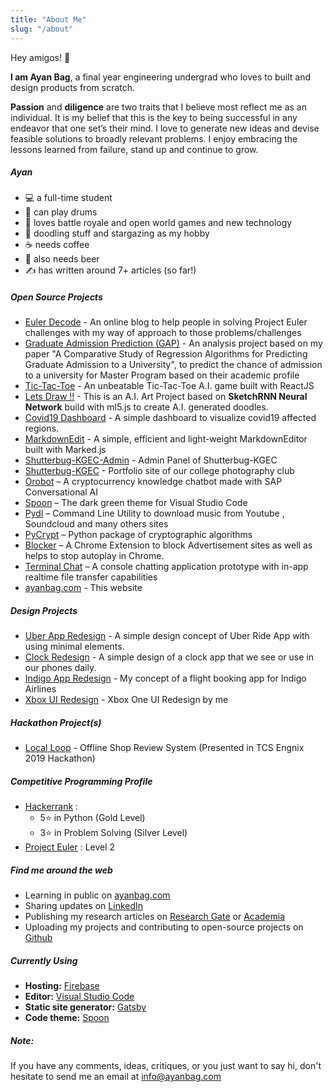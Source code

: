 ```yaml
---
title: "About Me"
slug: "/about"
---
```


Hey amigos! 👋


**I am Ayan Bag**, a final year engineering undergrad who loves to built and design products from scratch.

**Passion** and **diligence** are two traits that I believe most reflect me as an individual. It is my belief that this is the key to being successful in any endeavor that one set’s their mind. I love to generate new ideas and devise feasible solutions to broadly relevant problems. I enjoy embracing the lessons learned from failure, stand up and continue to grow.


##### Ayan
- 💻 a full-time student
- 🥁 can play drums
- 👾 loves battle royale and open world games and new technology
- 🌟 doodling stuff and stargazing as my hobby
- ☕ needs coffee
- 🍺 also needs beer
- ✍️ has written around 7+ articles (so far!)


##### Open Source Projects

- [Euler Decode](https://eulerdecode.ayanbag.com/) - An online blog to help people in solving Project Euler challenges with my way of approach to those problems/challenges
- [Graduate Admission Prediction (GAP)](http://gap.ayanbag.com/) - An analysis project based on my paper "A Comparative Study of Regression Algorithms for Predicting Graduate Admission to a University", to predict the chance of admission to a university for Master Program based on their academic profile
- [Tic-Tac-Toe](https://tictactoe-ub.web.app/) - An unbeatable Tic-Tac-Toe A.I. game built with ReactJS
- [Lets Draw !!](https://letsdraw.ayanbag.com/) - This is an A.I. Art Project based on **SketchRNN Neural Network** build with ml5.js to create A.I. generated doodles.
- [Covid19 Dashboard](https://covid19.ayanbag.com/) -  A simple dashboard to visualize covid19 affected regions.
- [MarkdownEdit](https://mde.ayanbag.com/) -  A simple, efficient and light-weight MarkdownEditor built with Marked.js
- [Shutterbug-KGEC-Admin](https://github.com/shutterbugkgec/Shutterbug-admin) - Admin Panel of Shutterbug-KGEC
- [Shutterbug-KGEC](https://www.shutterbugkgec.in/) - Portfolio site of our college photography club
- [Orobot](https://ayanbag.github.io/orobot/) – A cryptocurrency knowledge chatbot made with SAP Conversational AI
- [Spoon](https://spoontheme.netlify.app/) – The dark green theme for Visual Studio Code
- [Pydl](https://github.com/ayanbag/pydl) – Command Line Utility to download music from Youtube , Soundcloud and many others sites
- [PyCrypt](https://github.com/ayanbag/pycrypt) – Python package of cryptographic algorithms
- [Blocker](https://github.com/ayanbag/Blocker) – A Chrome Extension to block Advertisement sites as well as helps to stop autoplay in Chrome.
- [Terminal Chat](https://github.com/ayanbag/Terminal_Chat_Console) – A console chatting application prototype with in-app realtime file transfer capabilities
- [ayanbag.com](https://ayanbag.com) - This website


##### Design Projects

- [Uber App Redesign](https://dribbble.com/shots/6830148-Uber-App-Design) - A simple design concept of Uber Ride App with using minimal elements.
- [Clock Redesign](https://dribbble.com/shots/6742405-Clock-User-Interface) - A simple design of a clock app that we see or use in our phones daily.
- [Indigo App Redesign](https://dribbble.com/shots/6716023-Flight-Booking-App-Design) - My concept of a flight booking app for Indigo Airlines
- [Xbox UI Redesign](https://youtu.be/i49O3tXn38g) - Xbox One UI Redesign by me


##### Hackathon Project(s)

- [Local Loop](https://github.com/ayanbag/Local-Loop) - Offline Shop Review System (Presented in TCS Engnix 2019 Hackathon)


##### Competitive Programming Profile

- [Hackerrank](https://www.hackerrank.com/ayanbag1) : 
    - 5⭐ in Python (Gold Level)
    - 3⭐ in Problem Solving (Silver Level)
- [Project Euler](https://projecteuler.net/profile/ayanbag.png) : Level 2 


##### Find me around the web 

- Learning in public on [ayanbag.com](https://ayanbag.com) 
- Sharing updates on [LinkedIn](https://www.linkedin.com/in/ayanbag) 
- Publishing my research articles on [Research Gate](https://www.researchgate.net/profile/Ayan_Bag) or [Academia](https://kgec.academia.edu/AyanBag) 
- Uploading my projects and contributing to open-source projects on [Github](https://github.com/ayanbag)


##### Currently Using

- **Hosting:** [Firebase](https://firebase.google.com/)
- **Editor:** [Visual Studio Code](https://code.visualstudio.com/)
- **Static site generator:** [Gatsby](https://www.gatsbyjs.org/)
- **Code theme:** [Spoon](https://spoontheme.netlify.com/)


##### Note:

If you have any comments, ideas, critiques, or you just want to say hi, don't hesitate to send me an email at [info@ayanbag.com](mailto:info@ayanbag.com)
